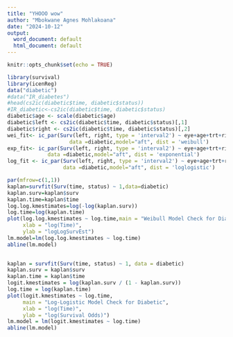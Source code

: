 ---
title: "YHOOO wow"
author: "Mbokwane Agnes Mohlakoana"
date: "2024-10-12"
output:
  word_document: default
  html_document: default
---

```{r setup, include=FALSE}
knitr::opts_chunk$set(echo = TRUE)
```

```{r}
library(survival)
library(icenReg)
data("diabetic")
#data("IR_diabetes")
#head(cs2ic(diabetic$time, diabetic$status))
#IR_diabetic<-cs2ic(diabetic$time, diabetic$status)
diabetic$age <- scale(diabetic$age)
diabetic$left <- cs2ic(diabetic$time, diabetic$status)[,1]
diabetic$right <- cs2ic(diabetic$time, diabetic$status)[,2]
wei_fit<- ic_par(Surv(left, right, type = 'interval2') ~ eye+age+trt+risk+laser,
                    data =diabetic,model="aft", dist = 'weibull')
exp_fit<- ic_par(Surv(left, right, type = 'interval2') ~ eye+age+trt+risk+laser,
             data =diabetic,model="aft", dist = 'exponential')
log_fit <- ic_par(Surv(left, right, type = 'interval2') ~ eye+age+trt+risk+laser,
                  data =diabetic,model="aft", dist = 'loglogistic') 
```

```{r}
par(mfrow=c(1,1))
kaplan=survfit(Surv(time, status) ~ 1,data=diabetic)
kaplan.surv=kaplan$surv
kaplan.time=kaplan$time
log.log.kmestimates=log(-log(kaplan.surv))
log.time=log(kaplan.time)
plot(log.log.kmestimates ~ log.time,main = "Weibull Model Check for Diabetic", 
     xlab = "log(Time)", 
     ylab = "logLogSurvEst")
lm.model=lm(log.log.kmestimates ~ log.time)
abline(lm.model)
 


```

```{r}
kaplan = survfit(Surv(time, status) ~ 1, data = diabetic)
kaplan.surv = kaplan$surv
kaplan.time = kaplan$time
logit.kmestimates = log(kaplan.surv / (1 - kaplan.surv))
log.time = log(kaplan.time)
plot(logit.kmestimates ~ log.time, 
     main = "Log-Logistic Model Check for Diabetic", 
     xlab = "log(Time)", 
     ylab = "log(Survival Odds)")
lm.model = lm(logit.kmestimates ~ log.time)
abline(lm.model)
```

